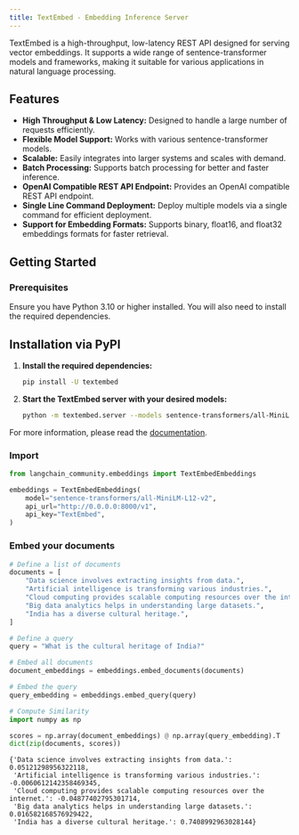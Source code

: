 ```yaml
---
title: TextEmbed - Embedding Inference Server
---
```


TextEmbed is a high-throughput, low-latency REST API designed for serving vector embeddings. It supports a wide range of sentence-transformer models and frameworks, making it suitable for various applications in natural language processing.

## Features

- **High Throughput & Low Latency:** Designed to handle a large number of requests efficiently.
- **Flexible Model Support:** Works with various sentence-transformer models.
- **Scalable:** Easily integrates into larger systems and scales with demand.
- **Batch Processing:** Supports batch processing for better and faster inference.
- **OpenAI Compatible REST API Endpoint:** Provides an OpenAI compatible REST API endpoint.
- **Single Line Command Deployment:** Deploy multiple models via a single command for efficient deployment.
- **Support for Embedding Formats:** Supports binary, float16, and float32 embeddings formats for faster retrieval.

## Getting Started

### Prerequisites

Ensure you have Python 3.10 or higher installed. You will also need to install the required dependencies.

## Installation via PyPI

1. **Install the required dependencies:**

    ```bash
    pip install -U textembed
    ```

2. **Start the TextEmbed server with your desired models:**

    ```bash
    python -m textembed.server --models sentence-transformers/all-MiniLM-L12-v2 --workers 4 --api-key TextEmbed 
    ```

For more information, please read the [documentation](https://github.com/kevaldekivadiya2415/textembed/blob/main/docs/setup.md).

### Import


```python
from langchain_community.embeddings import TextEmbedEmbeddings
```
```python
embeddings = TextEmbedEmbeddings(
    model="sentence-transformers/all-MiniLM-L12-v2",
    api_url="http://0.0.0.0:8000/v1",
    api_key="TextEmbed",
)
```

### Embed your documents


```python
# Define a list of documents
documents = [
    "Data science involves extracting insights from data.",
    "Artificial intelligence is transforming various industries.",
    "Cloud computing provides scalable computing resources over the internet.",
    "Big data analytics helps in understanding large datasets.",
    "India has a diverse cultural heritage.",
]

# Define a query
query = "What is the cultural heritage of India?"
```


```python
# Embed all documents
document_embeddings = embeddings.embed_documents(documents)

# Embed the query
query_embedding = embeddings.embed_query(query)
```


```python
# Compute Similarity
import numpy as np

scores = np.array(document_embeddings) @ np.array(query_embedding).T
dict(zip(documents, scores))
```



```output
{'Data science involves extracting insights from data.': 0.05121298956322118,
 'Artificial intelligence is transforming various industries.': -0.0060612142358469345,
 'Cloud computing provides scalable computing resources over the internet.': -0.04877402795301714,
 'Big data analytics helps in understanding large datasets.': 0.016582168576929422,
 'India has a diverse cultural heritage.': 0.7408992963028144}
```



```python

```
